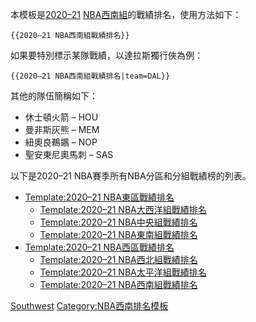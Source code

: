 {{2020–21 NBA西區戰績排名|division=西南組|team={{{team|}}}}}<noinclude>
本模板是[[2020–21 NBA賽季|2020–21]] [[NBA]][[NBA西南組|西南組]]的戰績排名，使用方法如下：
<pre>{{2020–21 NBA西南組戰績排名}}</pre>
如果要特別標示某隊戰績，以達拉斯獨行俠為例：
<pre>{{2020–21 NBA西南組戰績排名|team=DAL}}</pre>
其他的隊伍簡稱如下：
*休士頓火箭 – HOU
*曼非斯灰熊 – MEM
*紐奧良鵜鶘 – NOP
*聖安東尼奧馬刺 – SAS
以下是2020–21 NBA賽季所有NBA分區和分組戰績榜的列表。
*[[Template:2020–21 NBA東區戰績排名]]
**[[Template:2020–21 NBA大西洋組戰績排名]]
**[[Template:2020–21 NBA中央組戰績排名]]
**[[Template:2020–21 NBA東南組戰績排名]]
*[[Template:2020–21 NBA西區戰績排名]]
**[[Template:2020–21 NBA西北組戰績排名]]
**[[Template:2020–21 NBA太平洋組戰績排名]]
**[[Template:2020–21 NBA西南組戰績排名]]

[[Category:2020–21 NBA赛季模板|Southwest]]
[[Category:NBA西南排名模板]]
</noinclude>
